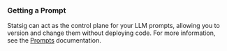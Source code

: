 ### Getting a Prompt

Statsig can act as the control plane for your LLM prompts, allowing you to version and change them without deploying code. For more information, see the [Prompts](/ai-evals/prompts) documentation.